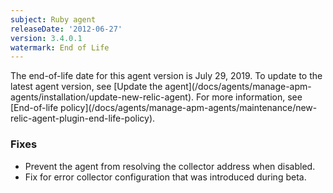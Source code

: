 ```yaml
---
subject: Ruby agent
releaseDate: '2012-06-27'
version: 3.4.0.1
watermark: End of Life
---
```


<Callout variant="important">
  The end-of-life date for this agent version is July 29, 2019. To update to the latest agent version, see [Update the agent](/docs/agents/manage-apm-agents/installation/update-new-relic-agent). For more information, see [End-of-life policy](/docs/agents/manage-apm-agents/maintenance/new-relic-agent-plugin-end-life-policy).
</Callout>

### Fixes

* Prevent the agent from resolving the collector address when disabled.
* Fix for error collector configuration that was introduced during beta.
